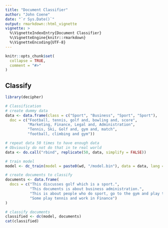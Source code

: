 ```yaml
---
title: "Document Classifier"
author: "John Coene"
date: "`r Sys.Date()`"
output: rmarkdown::html_vignette
vignette: >
  %\VignetteIndexEntry{Document Classifier}
  %\VignetteEngine{knitr::rmarkdown}
  %\VignetteEncoding{UTF-8}
---
```


```r
knitr::opts_chunk$set(
  collapse = TRUE,
  comment = "#>"
)
```

## Classify

```r
library(decipher)

# Classification
# create dummy data
data <- data.frame(class = c("Sport", "Business", "Sport", "Sport"),
  doc = c("Football, tennis, golf and, bowling and, score",
          "Marketing, Finance, Legal and, Administration",
          "Tennis, Ski, Golf and, gym and, match",
          "football, climbing and gym"))

# repeat data 50 times to have enough data
# Obviously do not do that in te real world
data <- do.call("rbind", replicate(50, data, simplify = FALSE))

# train model
model <- dc_train(model = paste0(wd, "/model.bin"), data = data, lang = "en")

# create documents to classify
documents <- data.frame(
  docs = c("This discusses golf which is a sport.",
           "This documents is about business administration.",
           "This is about people who do sport, go to the gym and play tennis.",
           "Some play tennis and work in Finance")
)

# classify documents
classified <- dc(model, documents)
cat(classified)
```
